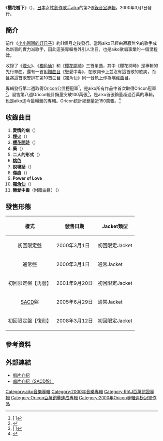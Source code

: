 {{Infobox Album
|Name        = 櫻花樹下<br />{{lang|ja|桜の木の下}}
|Type        = 專輯
|Artist      = [[aiko|aiko]]
|Released    = 2000年3月1日
|Recorded    = 
|Genre       = [[J-POP|J-POP]]
|Length      = 52分38秒
|Label       = [[PONY_CANYON|PONY CANYON]]
|Producer    = [[aiko|aiko]]<br />[[日朝幸雄|日朝幸雄]]<br />[[島田昌典|島田昌典]]
|Reviews     =  
|Chart position = * 週間最高排行第1位（[[Oricon公信榜|Oricon]]）
* 2000年度年間排行第10位（[[Oricon公信榜|Oricon]]）
|Certification  = Million（[[日本唱片協會|日本唱片協會]]）
|Last album  = [[小小圓圓的好日子|小小圓圓的好日子]]<br />（1999年）
|This album  = '''櫻花樹下'''<br />（2000年）
|Next album  = [[夏服|夏服]]<br />（2001年）
| Misc           = {{Singles
 | Name          = 櫻花樹下
 | Type          = 錄音室專輯
 | Single 1      = [[煙火_(aiko單曲)|煙火]]
 | Single 1 date = 1999年8月4日
 | Single 2      = [[獨角仙_(單曲)|獨角仙]]
 | Single 2 date = 1999年11月17日
 | Single 3      = [[櫻花開時|櫻花開時]]
 | Single 3 date = 2000年2月17日
  }}
}}
《'''櫻花樹下'''》（{{lang|ja|'''桜の木の下'''}}），[[日本|日本]]女性[[創作歌手|創作歌手]][[aiko|aiko]]的第2張[[錄音室專輯|錄音室專輯]]。2000年3月1日發行。

==簡介==
前作《[[小小圓圓的好日子|小小圓圓的好日子]]》約11個月之後發行。當時aiko已經由寂寂無名的歌手成為新晉的實力派歌手，因此這張專輯格外引人注目，也是aiko歌唱事業的一個里程碑。

收錄了《[[煙火_(aiko單曲)|煙火]]》、《[[獨角仙_(單曲)|獨角仙]]》和《[[櫻花開時|櫻花開時]]》三首單曲，其中《櫻花開時》是專輯的先行單曲。還有一首[[附贈曲目|附贈曲目]]《戀愛中毒》，在歌詞卡上並沒有這首歌的歌詞，而且將這首歌安排在第10首曲目《獨角仙》同一音軌上作為隱藏曲目。

專輯發行第二週取得[[Oricon公信榜|Oricon公信榜]]冠軍<ref>[{{Cite web |url=http://www.musictvprogram.com/corner-ranking-2000-3-20.html |script-title=ja:2000年3月20日付 アルバムチャート |access-date=2011-01-22 |archive-date=2016-03-04 |archive-url=https://web.archive.org/web/20160304114425/http://www.musictvprogram.com/corner-ranking-2000-3-20.html |dead-url=no }} {{lang|ja|2000年3月20日付 アルバムチャート}}]</ref>，是aiko所有作品中首次取得Oricon冠軍<ref>[http://rn.oricon.co.jp/news/confidence/63438/full/ {{lang|ja|aiko、初の週間シングルランキング首位獲得}}]</ref>。發售第八週Oricon統計銷量突破100萬張<ref>[{{Cite web |url=http://www.musictvprogram.com/corner-ranking-2000-5-1.html |script-title=ja:2000年5月1日付 アルバムチャート |access-date=2011-01-22 |archive-date=2016-03-04 |archive-url=https://web.archive.org/web/20160304193359/http://www.musictvprogram.com/corner-ranking-2000-5-1.html |dead-url=no }} {{lang|ja|2000年5月1日付 アルバムチャート}}]</ref>，是aiko首張銷量超過百萬的專輯，也是aiko迄今最暢銷的專輯。Oricon統計總銷量近150萬張。<ref>{{Cite web |url=http://www.musictvprogram.com/corner-ranking-album.html |script-title=ja:歴代アルバムランキング |access-date=2011-01-22 |archive-url=https://web.archive.org/web/20120103001458/http://www.musictvprogram.com/corner-ranking-album.html |archive-date=2012-01-03 |dead-url=yes }}</ref>

==收錄曲目==
# '''愛情的病'''（{{lang|ja|愛の病}}）
# '''[[煙火_(aiko單曲)|煙火]]'''（{{lang|ja|花火}}）
# '''[[櫻花開時|櫻花開時]]'''（{{lang|ja|桜の時}}）
# '''藥'''（{{lang|ja|お薬}}）
# '''二人的形式'''（{{lang|ja|二人の形}}）
# '''[[獨角仙_(單曲)|桃色]]'''
# '''說壞話'''（{{lang|ja|悪口}}）
# '''傷痕'''（{{lang|ja|傷跡}}）
# '''Power of Love'''
# '''[[獨角仙_(單曲)|獨角仙]]'''（{{lang|ja|カブトムシ}}）
# '''戀愛中毒'''（附贈曲目）（{{lang|ja|恋愛ジャンキー}}）

==發售形態==
{| class="wikitable" style="font-size:smaller;"
! 樣式!!發售日期!!Jacket類型
|-
| style="text-align: center;"|初回限定盤
| 2000年3月1日
| 初回限定Jacket
|-
|style="text-align: center;"|通常盤
| 2000年3月1日
| 通常Jacket
|-
| style="text-align: center;"|初回限定盤【再發】
| 2001年9月20日
| 初回限定Jacket
|-
|style="text-align: center;"|[[Super_Audio_CD|SACD]]盤
| 2005年6月29日
| 通常Jacket
|-
| style="text-align: center;"|初回限定盤【復刻】
| 2008年3月12日
| 初回限定Jacket
|}

==參考資料==
{{reflist}}

==外部連結==
*[https://web.archive.org/web/20110908014835/http://hp.ponycanyon.co.jp/pchp/cgi-bin/PCHPM.pl?TRGID=PCHP_SKH_1010&CMD=DSP&DSP_SKHBNG=199900002032&DSP_SKHKETSEQ=001 唱片介紹]
*[https://web.archive.org/web/20110908012644/http://hp.ponycanyon.co.jp/pchp/cgi-bin/PCHPM.pl?TRGID=PCHP_SKH_1010&CMD=DSP&DSP_SKHBNG=200500000073&DSP_SKHKETSEQ=001 唱片介紹（SACD盤）]

{{Aiko}}

{{DEFAULTSORT:Sakura no Ki no Shita}}
[[Category:aiko音樂專輯|Category:aiko音樂專輯]]
[[Category:2000年音樂專輯|Category:2000年音樂專輯]]
[[Category:RIAJ百萬認證專輯|Category:RIAJ百萬認證專輯]]
[[Category:Oricon百萬銷量達成專輯|Category:Oricon百萬銷量達成專輯]]
[[Category:2000年Oricon專輯週榜冠軍作品|Category:2000年Oricon專輯週榜冠軍作品]]